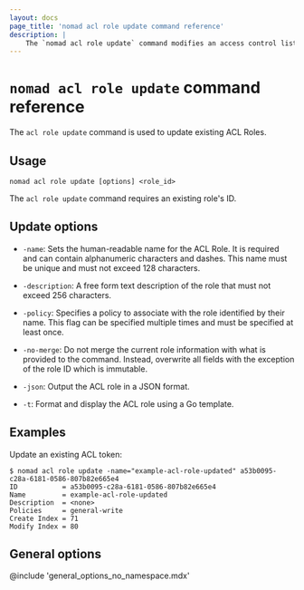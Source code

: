 ```yaml
---
layout: docs
page_title: 'nomad acl role update command reference'
description: |
    The `nomad acl role update` command modifies an access control list (ACL) role. Modify name, description, and associated policy.
---
```


# `nomad acl role update` command reference

The `acl role update` command is used to update existing ACL Roles.

## Usage

```plaintext
nomad acl role update [options] <role_id>
```

The `acl role update` command requires an existing role's ID.

## Update options

- `-name`: Sets the human-readable name for the ACL Role. It is required and
  can contain alphanumeric characters and dashes. This name must be unique and
  must not exceed 128 characters.

- `-description`: A free form text description of the role that must not exceed
  256 characters.

- `-policy`: Specifies a policy to associate with the role identified by their
  name. This flag can be specified multiple times and must be specified at
  least once.

- `-no-merge`: Do not merge the current role information with what is provided
  to the command. Instead, overwrite all fields with the exception of the role
  ID which is immutable.

- `-json`: Output the ACL role in a JSON format.

- `-t`: Format and display the ACL role using a Go template.

## Examples

Update an existing ACL token:

```shell-session
$ nomad acl role update -name="example-acl-role-updated" a53b0095-c28a-6181-0586-807b82e665e4
ID           = a53b0095-c28a-6181-0586-807b82e665e4
Name         = example-acl-role-updated
Description  = <none>
Policies     = general-write
Create Index = 71
Modify Index = 80
```

## General options

@include 'general_options_no_namespace.mdx'
